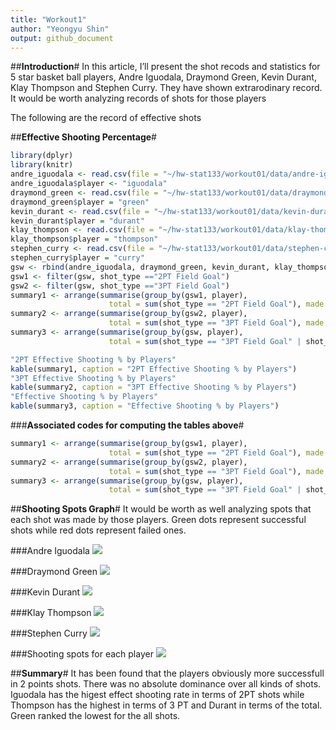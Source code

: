 ```yaml
---
title: "Workout1"
author: "Yeongyu Shin"
output: github_document
---
```

##**Introduction**#
In this article, I'll present the shot recods and statistics for 5 star basket ball players, Andre Iguodala, Draymond Green, Kevin Durant, Klay Thompson and Stephen Curry. They have shown extrarodinary record. It would be worth analyzing records of shots for those players

The following are the record of effective shots

##**Effective Shooting Percentage**#
```r
library(dplyr)
library(knitr)
andre_iguodala <- read.csv(file = "~/hw-stat133/workout01/data/andre-iguodala.csv")
andre_iguodala$player <- "iguodala" 
draymond_green <- read.csv(file = "~/hw-stat133/workout01/data/draymond-green.csv")
draymond_green$player = "green"
kevin_durant <- read.csv(file = "~/hw-stat133/workout01/data/kevin-durant.csv")
kevin_durant$player = "durant"
klay_thompson <- read.csv(file = "~/hw-stat133/workout01/data/klay-thompson.csv")
klay_thompson$player = "thompson"
stephen_curry <- read.csv(file = "~/hw-stat133/workout01/data/stephen-curry.csv")
stephen_curry$player = "curry"
gsw <- rbind(andre_iguodala, draymond_green, kevin_durant, klay_thompson, stephen_curry)
gsw1 <- filter(gsw, shot_type =="2PT Field Goal")
gsw2 <- filter(gsw, shot_type =="3PT Field Goal")
summary1 <- arrange(summarise(group_by(gsw1, player), 
                      total = sum(shot_type == "2PT Field Goal"), made = sum(shot_made_flag == "y"), perc_made = made/total), desc(perc_made))
summary2 <- arrange(summarise(group_by(gsw2, player), 
                      total = sum(shot_type == "3PT Field Goal"), made = sum(shot_made_flag == "y"), perc_made = made/total), desc(perc_made))
summary3 <- arrange(summarise(group_by(gsw, player), 
                      total = sum(shot_type == "3PT Field Goal" | shot_type == "2PT Field Goal"), made = sum(shot_made_flag == "y"), perc_made = made/total), desc(perc_made))

"2PT Effective Shooting % by Players"
kable(summary1, caption = "2PT Effective Shooting % by Players")
"3PT Effective Shooting % by Players"
kable(summary2, caption = "3PT Effective Shooting % by Players")
"Effective Shooting % by Players"
kable(summary3, caption = "Effective Shooting % by Players")
```

###**Associated codes for computing the tables above**#
```r
summary1 <- arrange(summarise(group_by(gsw1, player), 
                      total = sum(shot_type == "2PT Field Goal"), made = sum(shot_made_flag == "y"), perc_made = made/total), desc(perc_made))
summary2 <- arrange(summarise(group_by(gsw2, player), 
                      total = sum(shot_type == "3PT Field Goal"), made = sum(shot_made_flag == "y"), perc_made = made/total), desc(perc_made))
summary3 <- arrange(summarise(group_by(gsw, player), 
                      total = sum(shot_type == "3PT Field Goal" | shot_type == "2PT Field Goal"), made = sum(shot_made_flag == "y"), perc_made = made/total), desc(perc_made))

```

##**Shooting Spots Graph**#
It would be worth as well analyzing spots that each shot was made by those players. Green dots represent successful shots while red dots represent failed ones.

###Andre Iguodala
![](C:/Users/terta1037/Documents/hw-stat133/workout01/images/andre.jfif)


###Draymond Green
![](C:/Users/terta1037/Documents/hw-stat133/workout01/images/draymond.jfif)


###Kevin Durant
![](C:/Users/terta1037/Documents/hw-stat133/workout01/images/kevin.jfif)


###Klay Thompson
![](C:/Users/terta1037/Documents/hw-stat133/workout01/images/klay.jfif)


###Stephen Curry
![](C:/Users/terta1037/Documents/hw-stat133/workout01/images/stephen.jfif)


###Shooting spots for each player
![](C:/Users/terta1037/Documents/hw-stat133/workout01/images/gsw-shot-charts.png)

##**Summary**#
It has been found that the players obviously more successfull in 2 points shots. There was no absolute dominance over all kinds of shots. Iguodala has the higest effect shooting rate in terms of 2PT shots while Thompson has the highest in terms of 3 PT and Durant in terms of the total. Green ranked the lowest for the all shots.
